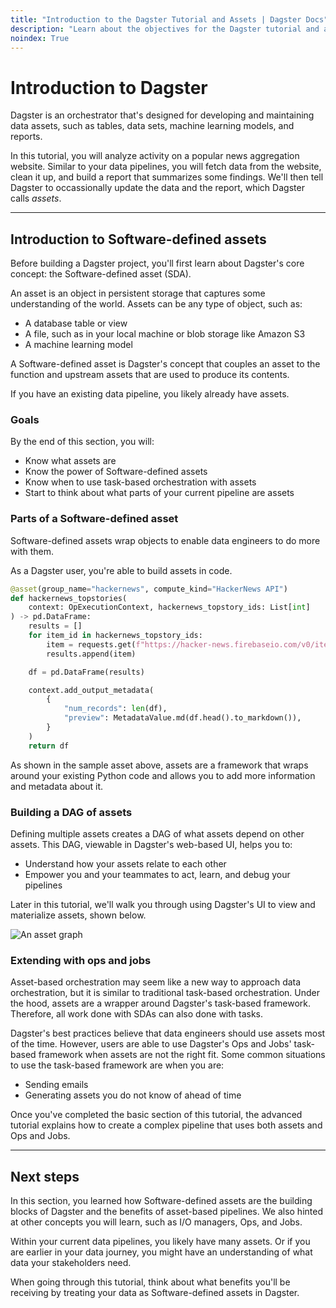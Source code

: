 ```yaml
---
title: "Introduction to the Dagster Tutorial and Assets | Dagster Docs"
description: "Learn about the objectives for the Dagster tutorial and about assets"
noindex: True
---
```


# Introduction to Dagster

Dagster is an orchestrator that's designed for developing and maintaining data assets, such as tables, data sets, machine learning models, and reports.

In this tutorial, you will analyze activity on a popular news aggregation website. Similar to your data pipelines, you will fetch data from the website, clean it up, and build a report that summarizes some findings. We'll then tell Dagster to occassionally update the data and the report, which Dagster calls _assets_.

---

## Introduction to Software-defined assets

Before building a Dagster project, you'll first learn about Dagster's core concept: the Software-defined asset (SDA).

An asset is an object in persistent storage that captures some understanding of the world. Assets can be any type of object, such as:

- A database table or view
- A file, such as in your local machine or blob storage like Amazon S3
- A machine learning model

A Software-defined asset is Dagster's concept that couples an asset to the function and upstream assets that are used to produce its contents.

If you have an existing data pipeline, you likely already have assets.

### Goals

By the end of this section, you will:

- Know what assets are
- Know the power of Software-defined assets
- Know when to use task-based orchestration with assets
- Start to think about what parts of your current pipeline are assets

### Parts of a Software-defined asset

Software-defined assets wrap objects to enable data engineers to do more with them.

As a Dagster user, you're able to build assets in code.

```python file=/intro_tutorial/basics/hackernews/hackernews.py startafter=start_topstories_asset_marker endbefore=end_topstories_asset_marker
@asset(group_name="hackernews", compute_kind="HackerNews API")
def hackernews_topstories(
    context: OpExecutionContext, hackernews_topstory_ids: List[int]
) -> pd.DataFrame:
    results = []
    for item_id in hackernews_topstory_ids:
        item = requests.get(f"https://hacker-news.firebaseio.com/v0/item/{item_id}.json").json()
        results.append(item)

    df = pd.DataFrame(results)

    context.add_output_metadata(
        {
            "num_records": len(df),
            "preview": MetadataValue.md(df.head().to_markdown()),
        }
    )
    return df
```

As shown in the sample asset above, assets are a framework that wraps around your existing Python code and allows you to add more information and metadata about it.

### Building a DAG of assets

Defining multiple assets creates a DAG of what assets depend on other assets. This DAG, viewable in Dagster's web-based UI, helps you to:

- Understand how your assets relate to each other
- Empower you and your teammates to act, learn, and debug your pipelines

Later in this tutorial, we'll walk you through using Dagster's UI to view and materialize assets, shown below.

<Image
alt="An asset graph"
src="/images/tutorial/asset-graph.png"
width={317}
height={514}
/>

### Extending with ops and jobs

Asset-based orchestration may seem like a new way to approach data orchestration, but it is similar to traditional task-based orchestration. Under the hood, assets are a wrapper around Dagster's task-based framework. Therefore, all work done with SDAs can also done with tasks.

Dagster's best practices believe that data engineers should use assets most of the time. However, users are able to use Dagster's Ops and Jobs' task-based framework when assets are not the right fit. Some common situations to use the task-based framework are when you are:

- Sending emails
- Generating assets you do not know of ahead of time

Once you've completed the basic section of this tutorial, the advanced tutorial explains how to create a complex pipeline that uses both assets and Ops and Jobs.

---

## Next steps

In this section, you learned how Software-defined assets are the building blocks of Dagster and the benefits of asset-based pipelines. We also hinted at other concepts you will learn, such as I/O managers, Ops, and Jobs.

Within your current data pipelines, you likely have many assets. Or if you are earlier in your data journey, you might have an understanding of what data your stakeholders need.

When going through this tutorial, think about what benefits you'll be receiving by treating your data as Software-defined assets in Dagster.
